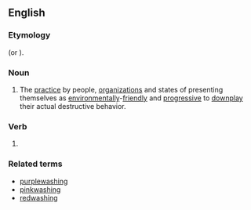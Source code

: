 ==English==

===Etymology===
{{blend|en|green|whitewashing}} (or {{suffix|en|green|wash|ing}}).

===Noun===
{{en-noun|-|s}}

# The [[practice]] by people, [[organization]]s and states of presenting themselves as [[environmentally]]-[[friendly]] and [[progressive]] to [[downplay]] their actual destructive behavior.

===Verb===
{{head|en|verb form}}

# {{present participle of|en|greenwash|nocat=1}}

===Related terms===
* [[purplewashing]]
* [[pinkwashing]]
* [[redwashing]]